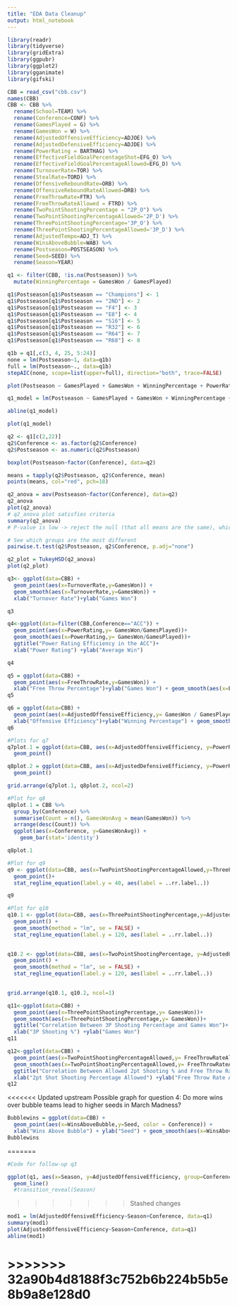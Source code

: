 ```yaml
---
title: "EDA Data Cleanup"
output: html_notebook
---
```


```r
library(readr)
library(tidyverse)
library(gridExtra)
library(ggpubr)
library(ggplot2)
library(gganimate)
library(gifski)
```

```r
CBB = read_csv("cbb.csv")
names(CBB)
CBB <- CBB %>% 
  rename(School=TEAM) %>% 
  rename(Conference=CONF) %>% 
  rename(GamesPlayed = G) %>% 
  rename(GamesWon = W) %>% 
  rename(AdjustedOffensiveEfficiency=ADJOE) %>% 
  rename(AdjustedDefensiveEfficiency=ADJDE) %>% 
  rename(PowerRating = BARTHAG) %>% 
  rename(EffectiveFieldGoalPercentageShot=EFG_O) %>% 
  rename(EffectiveFieldGoalPercentageAllowed=EFG_D) %>% 
  rename(TurnoverRate=TOR) %>% 
  rename(StealRate=TORD) %>% 
  rename(OffensiveReboundRate=ORB) %>% 
  rename(OffensiveReboundRateAllowed=DRB) %>% 
  rename(FreeThrowRate=FTR) %>%
  rename(FreeThrowRateAllowed = FTRD) %>% 
  rename(TwoPointShootingPercentage = "2P_O") %>% 
  rename(TwoPointShootingPercentageAllowed='2P_D') %>% 
  rename(ThreePointShootingPercentage='3P_O') %>% 
  rename(ThreePointShootingPercentageAllowed='3P_D') %>% 
  rename(AdjustedTempo=ADJ_T) %>% 
  rename(WinsAboveBubble=WAB) %>% 
  rename(Postseason=POSTSEASON) %>% 
  rename(Seed=SEED) %>% 
  rename(Season=YEAR)

```

```r
q1 <- filter(CBB, !is.na(Postseason)) %>% 
  mutate(WinningPercentage = GamesWon / GamesPlayed)

q1$Postseason[q1$Postseason == "Champions"] <- 1
q1$Postseason[q1$Postseason == "2ND"] <- 2
q1$Postseason[q1$Postseason == "F4"] <- 3
q1$Postseason[q1$Postseason == "E8"] <- 4
q1$Postseason[q1$Postseason == "S16"] <- 5
q1$Postseason[q1$Postseason == "R32"] <- 6
q1$Postseason[q1$Postseason == "R64"] <- 7
q1$Postseason[q1$Postseason == "R68"] <- 8
```

```r
q1b = q1[,c(3, 4, 25, 5:24)]
none = lm(Postseason~1, data=q1b)
full = lm(Postseason~., data=q1b)
stepAIC(none, scope=list(upper=full), direction="both", trace=FALSE)
```

```r
plot(Postseason ~ GamesPlayed + GamesWon + WinningPercentage + PowerRating + AdjustedTempo + OffensiveReboundRateAllowed + FreeThrowRate, data = q1b)

q1_model = lm(Postseason ~ GamesPlayed + GamesWon + WinningPercentage + PowerRating + AdjustedTempo + OffensiveReboundRateAllowed + FreeThrowRate, data = q1b)

abline(q1_model)
```

```r
plot(q1_model)
```

```r
q2 <- q1[c(2,22)] 
q2$Conference <- as.factor(q2$Conference)
q2$Postseason <- as.numeric(q2$Postseason)

boxplot(Postseason~factor(Conference), data=q2)

means = tapply(q2$Postseason, q2$Conference, mean)
points(means, col="red", pch=18)
```

```r
q2_anova = aov(Postseason~factor(Conference), data=q2)
q2_anova
plot(q2_anova)
# q2_anova plot satisfies criteria
summary(q2_anova)
# P-value is low -> reject the null (that all means are the same), which means that the groups are different
```

```r
# See which groups are the most different
pairwise.t.test(q2$Postseason, q2$Conference, p.adj="none")
```

```r
q2_plot = TukeyHSD(q2_anova)
plot(q2_plot)
```

```r

q3<- ggplot(data=CBB) +
  geom_point(aes(x=TurnoverRate,y=GamesWon)) +
  geom_smooth(aes(x=TurnoverRate,y=GamesWon)) + 
  xlab("Turnover Rate")+ylab("Games Won")

q3
```

```r

q4<-ggplot(data=filter(CBB,Conference=="ACC")) +
  geom_point(aes(x=PowerRating,y= GamesWon/GamesPlayed))+
  geom_smooth(aes(x=PowerRating,y= GamesWon/GamesPlayed))+
  ggtitle("Power Rating Efficiency in the ACC")+
  xlab("Power Rating") +ylab("Average Win")

q4
```



```r
q5 = ggplot(data=CBB) +
  geom_point(aes(x=FreeThrowRate,y=GamesWon)) +
  xlab("Free Throw Percentage")+ylab("Games Won") + geom_smooth(aes(x=FreeThrowRate,y=GamesWon))
q5
```


```r
q6 = ggplot(data=CBB) +
  geom_point(aes(x=AdjustedOffensiveEfficiency,y= GamesWon / GamesPlayed)) +
  xlab("Offensive Efficiency")+ylab("Winning Percentage") + geom_smooth(aes(x=AdjustedOffensiveEfficiency,y= GamesWon / GamesPlayed))
q6
```

```r
#Plots for q7
q7plot.1 = ggplot(data=CBB, aes(x=AdjustedOffensiveEfficiency, y=PowerRating)) +
  geom_point()

q8plot.2 = ggplot(data=CBB, aes(x=AdjustedDefensiveEfficiency, y=PowerRating)) +
  geom_point()

grid.arrange(q7plot.1, q8plot.2, ncol=2)
```

```r
#Plot for q8
q8plot.1 = CBB %>%
  group_by(Conference) %>%
  summarise(Count = n(), GamesWonAvg = mean(GamesWon)) %>%
  arrange(desc(Count)) %>%
  ggplot(aes(x=Conference, y=GamesWonAvg)) +
    geom_bar(stat='identity')

q8plot.1
```



```r
#Plot for q9
q9 <- ggplot(data=CBB, aes(x=TwoPointShootingPercentageAllowed,y=ThreePointShootingPercentageAllowed)) + 
  geom_point()+
  stat_regline_equation(label.y = 40, aes(label = ..rr.label..))

q9
```


```r
#Plot for q10
q10.1 <- ggplot(data=CBB, aes(x=ThreePointShootingPercentage,y=AdjustedOffensiveEfficiency)) + 
  geom_point() + 
  geom_smooth(method = "lm", se = FALSE) +
  stat_regline_equation(label.y = 120, aes(label = ..rr.label..))
           

q10.2 <- ggplot(data=CBB, aes(x=TwoPointShootingPercentage, y=AdjustedOffensiveEfficiency)) + 
  geom_point() + 
  geom_smooth(method = "lm", se = FALSE) +
  stat_regline_equation(label.y = 120, aes(label = ..rr.label..))
  

grid.arrange(q10.1, q10.2, ncol=1)
```

```r
q11<-ggplot(data=CBB) +
  geom_point(aes(x=ThreePointShootingPercentage,y= GamesWon))+
  geom_smooth(aes(x=ThreePointShootingPercentage,y= GamesWon))+
  ggtitle("Correlation Between 3P Shooting Percentage and Games Won")+
  xlab("3P Shooting %") +ylab("Games Won")
q11
```

```r
q12<-ggplot(data=CBB) +
  geom_point(aes(x=TwoPointShootingPercentageAllowed,y= FreeThrowRateAllowed))+
  geom_smooth(aes(x=TwoPointShootingPercentageAllowed,y= FreeThrowRateAllowed))+
  ggtitle("Correlation Between Allowed 2pt Shooting % and Free Throw Rate Allowed")+
  xlab("2pt Shot Shooting Percentage Allowed") +ylab("Free Throw Rate Alowed")
q12

```

<<<<<<< Updated upstream
Possible graph for question 4:
Do more wins over bubble teams lead to higher seeds in March Madness?
```r
Bubblewins = ggplot(data=CBB) +
  geom_point(aes(x=WinsAboveBubble,y=Seed, color = Conference)) +
  xlab("Wins Above Bubble") + ylab("Seed") + geom_smooth(aes(x=WinsAboveBubble, y = Seed))
Bubblewins
```


=======
```r
#Code for follow-up q3

ggplot(q1, aes(x=Season, y=AdjustedOffensiveEfficiency, group=Conference, color=Conference)) +
  geom_line() 
  #transition_reveal(Season)
```
>>>>>>> Stashed changes

```r
mod1 = lm(AdjustedOffensiveEfficiency~Season+Conference, data=q1)
summary(mod1)
plot(AdjustedOffensiveEfficiency~Season+Conference, data=q1)
abline(mod1)
```

# >>>>>>> 32a90b4d8188f3c752b6b224b5b5e8b9a8e128d0
